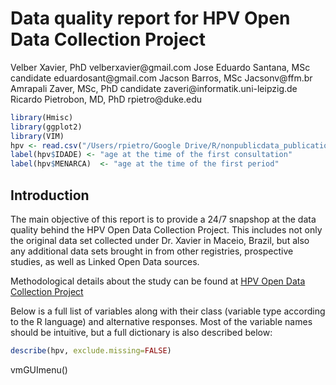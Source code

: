 # Data quality report for HPV Open Data Collection Project

Velber Xavier, PhD velberxavier@gmail.com
Jose Eduardo Santana, MSc candidate eduardosant@gmail.com
Jacson Barros, MSc Jacsonv@ffm.br
Amrapali Zaver, MSc, PhD candidate zaveri@informatik.uni-leipzig.de
Ricardo Pietrobon, MD, PhD rpietro@duke.edu

```r
library(Hmisc)
library(ggplot2)
library(VIM)
hpv <- read.csv("/Users/rpietro/Google Drive/R/nonpublicdata_publications/HPV/hpv.csv")
label(hpv$IDADE) <- "age at the time of the first consultation" 
label(hpv$MENARCA)  <- "age at the time of the first period"
```

<!---
Velber, please take the previous line where it says label and then create labels for each one of the variables you have in your data set. please write them in simple Portuguese and then convert them to English using Google translate. please talk with Jose Eduardo if you have any questions
-->

## Introduction
The main objective of this report is to provide a 24/7 snapshop at the data quality behind the HPV Open Data Collection Project. This includes not only the original data set collected under Dr. Xavier in Maceio, Brazil, but also any additional data sets brought in from other registries, prospective studies, as well as Linked Open Data sources.

Methodological details about the study can be found at [HPV Open Data Collection Project](site)

Below is a full list of variables along with their class (variable type according to the R language) and alternative responses. Most of the variable names should be intuitive, but a full dictionary is also described below:

```r
describe(hpv, exclude.missing=FALSE)
```

vmGUImenu()
